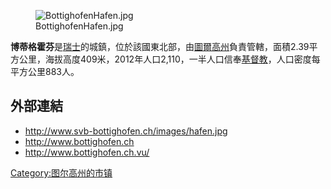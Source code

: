 [[Image:BottighofenHafen.jpg|right]]

'''博蒂格霍芬'''是[[瑞士|瑞士]]的城鎮，位於該國東北部，由[[圖爾高州|圖爾高州]]負責管轄，面積2.39平方公里，海拔高度409米，2012年人口2,110，一半人口信奉[[基督教|基督教]]，人口密度每平方公里883人。

==外部連結==
*http://www.svb-bottighofen.ch/images/hafen.jpg {{Wayback|url=http://www.svb-bottighofen.ch/images/hafen.jpg |date=20070930020924 }}
*http://www.bottighofen.ch {{Wayback|url=http://www.bottighofen.ch/ |date=20201128195739 }}
*http://www.bottighofen.ch.vu/ {{Wayback|url=http://www.bottighofen.ch.vu/ |date=20070930201448 }}

{{Switzerland-geo-stub}}
[[Category:图尔高州的市镇|Category:图尔高州的市镇]]